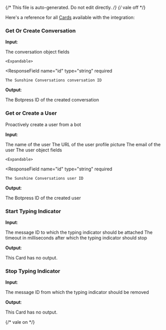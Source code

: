 {/* This file is auto-generated. Do not edit directly. */}
{/* vale off */}

Here's a reference for all [Cards](/learn/reference/cards/) available with the integration:

### Get Or Create Conversation

**Input**:

<Expandable title="input fields">
  <ResponseField
    name="conversation"
    type="object"
    required
  >
    The conversation object fields

    <Expandable>
  <ResponseField
    name="id"
    type="string"
    required
  >
    The Sunshine Conversations conversation ID
  </ResponseField>
    </Expandable>
  </ResponseField>
</Expandable>

**Output**:

<Expandable title="output">
  <ResponseField
    name="conversationId"
    type="string"
    required
  >
    The Botpress ID of the created conversation
  </ResponseField>
</Expandable>

### Get or Create a User

Proactively create a user from a bot

**Input**:

<Expandable title="input fields">
  <ResponseField
    name="name"
    type="string"
  >
    The name of the user
  </ResponseField>
  <ResponseField
    name="pictureUrl"
    type="string"
  >
    The URL of the user profile picture
  </ResponseField>
  <ResponseField
    name="email"
    type="string"
  >
    The email of the user
  </ResponseField>
  <ResponseField
    name="user"
    type="object"
    required
  >
    The user object fields

    <Expandable>
  <ResponseField
    name="id"
    type="string"
    required
  >
    The Sunshine Conversations user ID
  </ResponseField>
    </Expandable>
  </ResponseField>
</Expandable>

**Output**:

<Expandable title="output">
  <ResponseField
    name="userId"
    type="string"
    required
  >
    The Botpress ID of the created user
  </ResponseField>
</Expandable>

### Start Typing Indicator

**Input**:

<Expandable title="input fields">
  <ResponseField
    name="conversationId"
    type="string"
    required
  >
    
  </ResponseField>
  <ResponseField
    name="messageId"
    type="string"
    required
  >
    The message ID to which the typing indicator should be attached
  </ResponseField>
  <ResponseField
    name="timeout"
    type="number"
  >
    The timeout in milliseconds after which the typing indicator should stop
  </ResponseField>
</Expandable>

**Output**:

This Card has no output.

### Stop Typing Indicator

**Input**:

<Expandable title="input fields">
  <ResponseField
    name="conversationId"
    type="string"
    required
  >
    
  </ResponseField>
  <ResponseField
    name="messageId"
    type="string"
    required
  >
    The message ID from which the typing indicator should be removed
  </ResponseField>
</Expandable>

**Output**:

This Card has no output.


{/* vale on */}